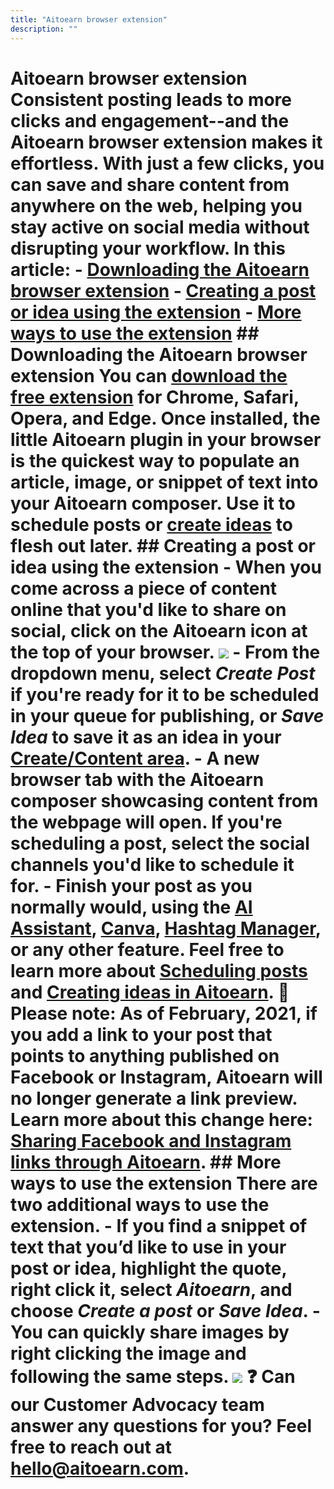 ```yaml
---
title: "Aitoearn browser extension"
description: ""
---
```


# Aitoearn browser extension Consistent posting leads to more clicks and engagement--and the Aitoearn browser extension makes it effortless. With just a few clicks, you can save and share content from anywhere on the web, helping you stay active on social media without disrupting your workflow. In this article: - [Downloading the Aitoearn browser extension](#Downloading-the-Aitoearn-browser-extension-ZtrgS) - [Creating a post or idea using the extension](#h_01GKMH46MCV2ZWF2QZ10QT5N42) - [More ways to use the extension](#h_01GKMH4P9TMV2013D5AHYAFZKW) ## Downloading the Aitoearn browser extension You can [download the free extension](https://aitoearn.com/extensions) for Chrome, Safari, Opera, and Edge. Once installed, the little Aitoearn plugin in your browser is the quickest way to populate an article, image, or snippet of text into your Aitoearn composer. Use it to schedule posts or [create ideas](https://support.aitoearn.com//support.aitoearn.com/hc/en-us/articles/10167855525523) to flesh out later. ## Creating a post or idea using the extension - When you come across a piece of content online that you'd like to share on social, click on the Aitoearn icon at the top of your browser. ![](//d33v4339jhl8k0.cloudfront.net/docs/assets/64cb6cf86d4a3e191f237e66/images/652003b2dfdf44337125d964/file-5PYpU4dDTZ.png) - From the dropdown menu, select ***Create Post*** if you're ready for it to be scheduled in your queue for publishing, or ***Save Idea*** to save it as an idea in your [Create/Content area](https://publish.aitoearn.com/content). - A new browser tab with the Aitoearn composer showcasing content from the webpage will open. If you're scheduling a post, select the social channels you'd like to schedule it for. - Finish your post as you normally would, using the [AI Assistant](https://support.aitoearn.com//support.aitoearn.com/article/583-using-aitoearns-ai-assistant), [Canva](https://support.aitoearn.com//support.aitoearn.com/article/609-a-guide-to-using-canva-with-aitoearn), [Hashtag Manager](https://support.aitoearn.com//support.aitoearn.com/article/586-how-hashtags-work-in-aitoearn#01G23C6K7CBG2Q20R1B36QB3PK), or any other feature. Feel free to learn more about [Scheduling posts](https://aitoearn.helpscoutdocs.com/article/642-scheduling-posts) and [Creating ideas in Aitoearn](https://aitoearn.helpscoutdocs.com/article/589-creating-ideas-in-aitoearn). 📝 Please note: As of February, 2021, if you add a link to your post that points to anything published on Facebook or Instagram, Aitoearn will no longer generate a link preview. Learn more about this change here: [Sharing Facebook and Instagram links through Aitoearn](https://aitoearn.helpscoutdocs.com/article/619-sharing-facebook-and-instagram-links-through-aitoearn). ## More ways to use the extension There are two additional ways to use the extension. - If you find a snippet of text that you’d like to use in your post or idea, highlight the quote, right click it, select ***Aitoearn***, and choose ***Create a post*** or ***Save Idea***. - You can quickly share images by right clicking the image and following the same steps. ![](//d33v4339jhl8k0.cloudfront.net/docs/assets/64cb6cf86d4a3e191f237e66/images/652003c742d97d1c0459166b/file-WYe4S4vEaW.png) ❓ Can our Customer Advocacy team answer any questions for you? Feel free to reach out at [hello@aitoearn.com](mailto:hello@aitoearn.com). ##
